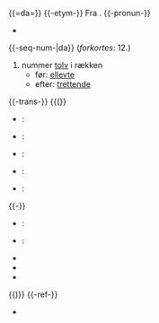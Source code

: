 {{=da=}}
{{-etym-}}
Fra {{etyl|non|da}} {{term|tolfti|lang=non}}.
{{-pronun-}}
*{{IPA|/ˈtɔldə/|lang=da}}
{{da-ord-numbers}}
{{-seq-num-|da}}
{{pn}} (''forkortes'': 12.)
# nummer [[tolv]] i rækken
#* før: [[ellevte]]
#* efter: [[trettende]]
{{-trans-}}
{{(}}
* {{en}}: {{t|en|twelfth}}
* {{fr}}: {{t|fr|douzième}}
* {{el}}: {{t|el|δωδέκατος}}
* {{it}}: {{t|it|dodicesimo}}
* {{nl}}: {{t|nl|twaalfde}}
{{-}}
* {{pt}}: {{t|pt|duodécimo}}
* {{es}}: {{t|es|duodécimo}}
* {{O|ru|двенадцатый}}
* {{O|sv|tolfte}}
* {{O|de|zwölfte}}
{{)}}
{{-ref-}}
*{{DDO}}
